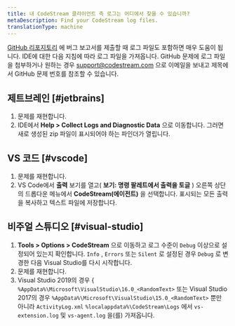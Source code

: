 ```yaml
---
title: 내 CodeStream 클라이언트 측 로그는 어디에서 찾을 수 있습니까?
metaDescription: Find your CodeStream log files.
translationType: machine
---
```


[GitHub 리포지토리](https://github.com/TeamCodeStream/CodeStream/issues) 에 버그 보고서를 제출할 때 로그 파일도 포함하면 매우 도움이 됩니다. IDE에 대한 다음 지침에 따라 로그 파일을 가져옵니다. GitHub 문제에 로그 파일을 첨부하거나 원하는 경우 [support@codestream.com](mailto:support@codestream.com) 으로 이메일을 보내고 제목에서 GitHub 문제 번호를 참조할 수 있습니다.

## 제트브레인 [#jetbrains]

1. 문제를 재현합니다.
2. IDE에서 **Help > Collect Logs and Diagnostic Data** 으로 이동합니다. 그러면 새로 생성된 zip 파일이 표시되어야 하는 파인더가 열립니다.

## VS 코드 [#vscode]

1. 문제를 재현합니다.
2. VS Code에서 **출력** 보기를 열고( **보기: 명령 팔레트에서 출력을 토글** ) 오른쪽 상단의 드롭다운 메뉴에서 **CodeStream(에이전트)** 을 선택합니다. 표시되는 모든 출력을 복사하고 텍스트 파일에 저장합니다.

## 비주얼 스튜디오 [#visual-studio]

1. **Tools > Options > CodeStream** 으로 이동하고 로그 수준이 `Debug` 이상으로 설정되어 있는지 확인합니다. `Info` , `Errors` 또는 `Silent` 로 설정된 경우 `Debug` 로 변경한 다음 Visual Studio를 다시 시작합니다.
2. 문제를 재현합니다.
3. Visual Studio 2019의 경우 &#x7B; `%AppData%\Microsoft\VisualStudio\16.0_<RandomText>` 또는 Visual Studio 2017의 경우 `%AppData%\Microsoft\VisualStudio\15.0_<RandomText>` 뿐만 아니라 `ActivityLog.xml` `%localappdata%\CodeStream\Logs` 에서 `vs-extension.log` 및 `vs-agent.log` 을(를) 가져옵니다.